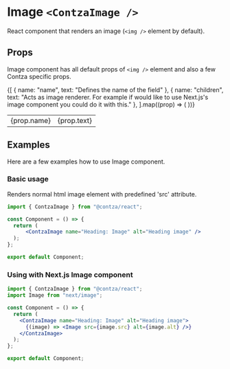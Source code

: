 # Image `<ContzaImage />`
React component that renders an image (`<img />` element by default).

## Props
Image component has all default props of `<img />` element and also a few Contza specific props.
<table style={{ marginTop: "20px" }}>
  <tbody>
  {[
    { name: "name", text: "Defines the name of the field" },
    {
      name: "children",
      text: "Acts as image renderer. For example if would like to use Next.js's image component you could do it with this."
    },
  ].map((prop) => (
    <tr key={prop.name}>
      <td>{prop.name}</td>
      <td>{prop.text}</td>
    </tr>
  ))}
  </tbody>
</table>

## Examples
Here are a few examples how to use Image component.

### Basic usage
Renders normal html image element with predefined 'src' attribute.
```jsx copy
import { ContzaImage } from "@contza/react";

const Component = () => {
  return (
      <ContzaImage name="Heading: Image" alt="Heading image" />
  );
};

export default Component;
```

### Using with Next.js Image component
```jsx copy
import { ContzaImage } from "@contza/react";
import Image from "next/image";

const Component = () => {
  return (
    <ContzaImage name="Heading: Image" alt="Heading image">
      {(image) => <Image src={image.src} alt={image.alt} />}
    </ContzaImage>
  );
};

export default Component;
```
